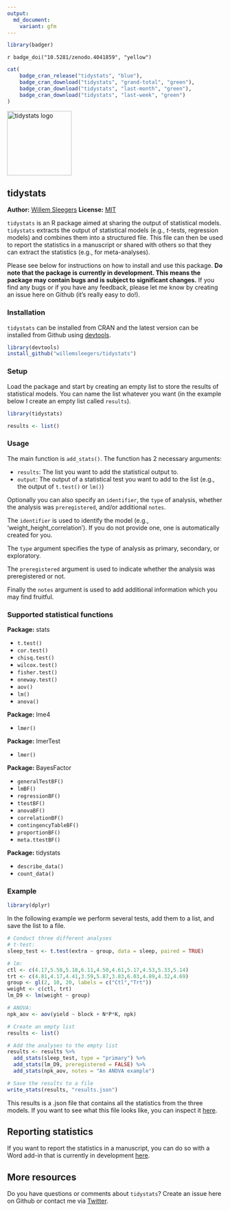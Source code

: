 ```yaml
---
output:
  md_document:
    variant: gfm
---
```


```r
library(badger)
```

`r badge_doi("10.5281/zenodo.4041859", "yellow")`

```r
cat(
	badge_cran_release("tidystats", "blue"),
	badge_cran_download("tidystats", "grand-total", "green"),
	badge_cran_download("tidystats", "last-month", "green"),
	badge_cran_download("tidystats", "last-week", "green")
)
```

<img src="man/figures/hex.png" width=150 alt="tidystats logo"/>

## tidystats

**Author:** [Willem Sleegers](https://www.willemsleegers.com/)
**License:** [MIT](https://opensource.org/licenses/MIT)

`tidystats` is an R package aimed at sharing the output of statistical models. 
`tidystats` extracts the output of statistical models (e.g., *t*-tests,
regression models) and combines them into a structured file. This file can then 
be used to report the statistics in a manuscript or shared with others so that 
they can extract the statistics (e.g., for meta-analyses).

Please see below for instructions on how to install and use this package. 
**Do note that the package is currently in development. This means the 
package may contain bugs and is subject to significant changes.** If you find 
any bugs or if you have any feedback, please let me know by creating an issue 
here on Github (it's really easy to do!).

### Installation

`tidystats` can be installed from CRAN and the latest version can be installed 
from Github using [devtools](https://github.com/r-lib/devtools). 

```r
library(devtools)
install_github("willemsleegers/tidystats")
```

### Setup

Load the package and start by creating an empty list to store the results of 
statistical models. You can name the list whatever you want (in the 
example below I create an empty list called `results`).

```r
library(tidystats)

results <- list()
```

### Usage

The main function is `add_stats()`. The function has 2 necessary arguments:

- `results`: The list you want to add the statistical output to.
- `output`: The output of a statistical test you want to add to the list (e.g., 
the output of `t.test()` or `lm()`)

Optionally you can also specify an `identifier`, the `type` of analysis, 
whether the analysis was `preregistered`, and/or additional `notes`.  

The `identifier` is used to identify the model 
(e.g., 'weight_height_correlation'). If you do not provide one, one is 
automatically created for you.

The `type` argument specifies the type of analysis as primary, secondary, or 
exploratory.

The `preregistered` argument is used to indicate whether the analysis was
preregistered or not.

Finally the `notes` argument is used to add additional information which you may
find fruitful.

### Supported statistical functions

**Package:** stats

- `t.test()`
- `cor.test()`
- `chisq.test()`
- `wilcox.test()`
- `fisher.test()`
- `oneway.test()`
- `aov()`
- `lm()`
- `anova()`

**Package:** lme4

- `lmer()`

**Package:** lmerTest

- `lmer()`

**Package:** BayesFactor

- `generalTestBF()`
- `lmBF()`
- `regressionBF()`
- `ttestBF()`
- `anovaBF()`
- `correlationBF()`
- `contingencyTableBF()`
- `proportionBF()`
- `meta.ttestBF()`

**Package:** tidystats

- `describe_data()`
- `count_data()`

### Example

```r
library(dplyr)
```

In the following example we perform several tests, add them to a list, and save
the list to a file.

```r
# Conduct three different analyses
# t-test:
sleep_test <- t.test(extra ~ group, data = sleep, paired = TRUE)

# lm:
ctl <- c(4.17,5.58,5.18,6.11,4.50,4.61,5.17,4.53,5.33,5.14)
trt <- c(4.81,4.17,4.41,3.59,5.87,3.83,6.03,4.89,4.32,4.69)
group <- gl(2, 10, 20, labels = c("Ctl","Trt"))
weight <- c(ctl, trt)
lm_D9 <- lm(weight ~ group)

# ANOVA:
npk_aov <- aov(yield ~ block + N*P*K, npk)

# Create an empty list
results <- list()

# Add the analyses to the empty list
results <- results %>%
  add_stats(sleep_test, type = "primary") %>%
  add_stats(lm_D9, preregistered = FALSE) %>%
  add_stats(npk_aov, notes = "An ANOVA example")

# Save the results to a file
write_stats(results, "results.json")
```

This results is a .json file that contains all the statistics from the three 
models. If you want to see what this file looks like, you can inspect it [here](https://github.com/WillemSleegers/tidystats/blob/master/inst/results.json).

## Reporting statistics

If you want to report the statistics in a manuscript, you can do so with a
Word add-in that is currently in development [here](https://github.com/WillemSleegers/tidystats-Word-add-in).

## More resources

Do you have questions or comments about `tidystats`? Create an issue here on
Github or contact me via [Twitter](https://twitter.com/willemsleegers).